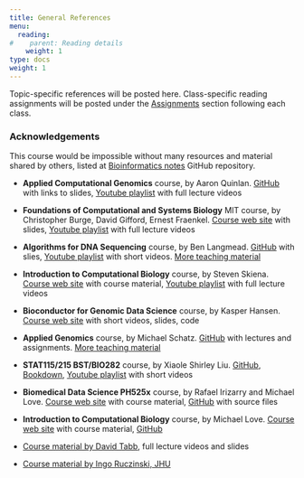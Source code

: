 ```yaml
---
title: General References
menu:
  reading:
#    parent: Reading details
    weight: 1
type: docs
weight: 1
---
```


Topic-specific references will be posted here. Class-specific reading assignments will be posted under the [Assignments](/assignment/) section following each class.


### Acknowledgements

This course would be impossible without many resources and material shared by others, listed at [Bioinformatics notes](https://github.com/mdozmorov/Bioinformatics_notes) GitHub repository.

- **Applied Computational Genomics** course, by Aaron Quinlan. [GitHub](https://github.com/quinlan-lab/applied-computational-genomics) with links to slides, [Youtube playlist](https://www.youtube.com/playlist?list=PLCbXw1opqIQeNfF26-wWegdGoCC1aut0P) with full lecture videos

- **Foundations of Computational and Systems Biology** MIT course, by Christopher Burge, David Gifford, Ernest Fraenkel. [Course web site](https://ocw.mit.edu/courses/biology/7-91j-foundations-of-computational-and-systems-biology-spring-2014/index.htm) with slides, [Youtube playlist](https://www.youtube.com/playlist?list=PLUl4u3cNGP63uK-oWiLgO7LLJV6ZCWXac) with full lecture videos

- **Algorithms for DNA Sequencing** course, by Ben Langmead. [GitHub](https://github.com/BenLangmead/ads1-slides) with slies, [Youtube playlist](https://www.youtube.com/playlist?list=PL2mpR0RYFQsBiCWVJSvVAO3OJ2t7DzoHA) with short videos. [More teaching material](http://www.langmead-lab.org/teaching-materials/)

- **Introduction to Computational Biology** course, by Steven Skiena. [Course web site](https://www3.cs.stonybrook.edu/~skiena/549/) with course material, [Youtube playlist](https://www.youtube.com/watch?v=pJAIalWDgY0&list=PLA48145CC64FE7990) with full lecture videos

- **Bioconductor for Genomic Data Science** course, by Kasper Hansen. [Course web site](https://kasperdanielhansen.github.io/genbioconductor/) with short videos, slides, code

- **Applied Genomics** course, by Michael Schatz. [GitHub](https://github.com/schatzlab/appliedgenomics2018) with lectures and assignments. [More teaching material](http://schatzlab.cshl.edu/teaching/)

- **STAT115/215 BST/BIO282** course, by Xiaole Shirley Liu. [GitHub](https://github.com/liulab-dfci/bioinfo-combio), [Bookdown](https://liulab-dfci.github.io/bioinfo-combio/), [Youtube playlist](https://www.youtube.com/playlist?list=PLeB-Dlq-v6tY3QLdQBA7rwb4a7fK9mLpv) with short videos

- **Biomedical Data Science PH525x** course, by Rafael Irizarry and Michael Love. [Course web site](https://genomicsclass.github.io/book/) with course material, [GitHub](https://github.com/genomicsclass/labs) with source files

- **Introduction to Computational Biology** course, by Michael Love. [Course web site](https://biodatascience.github.io/compbio/) with course material, [GitHub](https://github.com/biodatascience/compbio) 

- [Course material by David Tabb](https://pickingupthetabb.wordpress.com/building-a-bioinformaticist/free-online-training-in-bioinformatics-and-biostatistics/), full lecture videos and slides

- [Course material by Ingo Ruczinski, JHU](http://www.biostat.jhsph.edu/~iruczins/teaching/)


